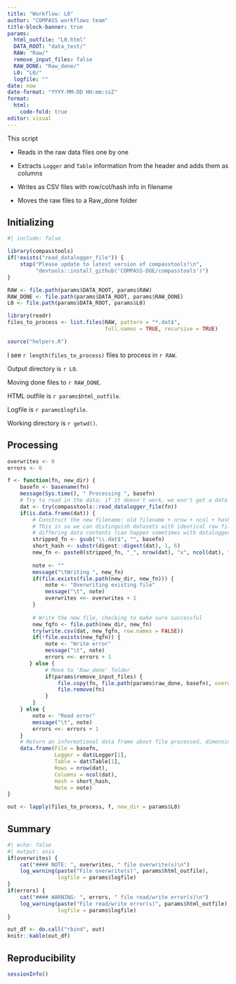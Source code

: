 ```yaml
---
title: "Workflow: L0"
author: "COMPASS workflows team"
title-block-banner: true
params:
  html_outfile: "L0.html"
  DATA_ROOT: "data_test/"
  RAW: "Raw/"
  remove_input_files: false
  RAW_DONE: "Raw_done/"
  L0: "L0/"
  logfile: ""
date: now
date-format: "YYYY-MM-DD HH:mm:ssZ"
format: 
  html:
    code-fold: true
editor: visual
---
```


This script

-   Reads in the raw data files one by one

-   Extracts `Logger` and `Table` information from the header and adds them as columns

-   Writes as CSV files with row/col/hash info in filename

-   Moves the raw files to a Raw_done folder

## Initializing

```r
#| include: false

library(compasstools)
if(!exists("read_datalogger_file")) {
    stop("Please update to latest version of compasstools!\n",
         "devtools::install_github('COMPASS-DOE/compasstools')")
}

RAW <- file.path(params$DATA_ROOT, params$RAW)
RAW_DONE <- file.path(params$DATA_ROOT, params$RAW_DONE)
L0 <- file.path(params$DATA_ROOT, params$L0)

library(readr)
files_to_process <- list.files(RAW, pattern = "*.dat$", 
                               full.names = TRUE, recursive = TRUE)

source("helpers.R")
```

I see `r length(files_to_process)` files to process in `r RAW`.

Output directory is `r L0`.

Moving done files to `r RAW_DONE`.

HTML outfile is `r params$html_outfile`.

Logfile is `r params$logfile`.

Working directory is `r getwd()`.

## Processing

```r
overwrites <- 0
errors <- 0

f <- function(fn, new_dir) {
    basefn <- basename(fn)
    message(Sys.time(), " Processing ", basefn)
    # Try to read in the data; if it doesn't work, we won't get a data frame back
    dat <- try(compasstools::read_datalogger_file(fn))
    if(is.data.frame(dat)) {
        # Construct the new filename: old filename + nrow + ncol + hash
        # This is so we can distinguish datasets with identical raw filename but
        # differing data contents (can happen sometimes with dataloggers)
        stripped_fn <- gsub("\\.dat$", "", basefn)
        short_hash <- substr(digest::digest(dat), 1, 6)
        new_fn <- paste0(stripped_fn, "_", nrow(dat), "x", ncol(dat), "_", short_hash, ".csv")
        
        note <- ""
        message("\tWriting ", new_fn)
        if(file.exists(file.path(new_dir, new_fn))) {
            note <- "Overwriting existing file"
            message("\t", note)
            overwrites <<- overwrites + 1
        }
        
        # Write the new file, checking to make sure successful
        new_fqfn <- file.path(new_dir, new_fn)
        try(write.csv(dat, new_fqfn, row.names = FALSE))
        if(!file.exists(new_fqfn)) {
            note <- "Write error"
            message("\t", note)
            errors <<- errors + 1
       } else {
            # Move to 'Raw_done' folder
            if(params$remove_input_files) {
                file.copy(fn, file.path(params$raw_done, basefn), overwrite = FALSE)
                file.remove(fn)
            }
        }
    } else {
        note <- "Read error"
        message("\t", note)
        errors <<- errors + 1
    }
    # Return an informational data frame about file processed, dimensions, etc.
    data.frame(File = basefn,
               Logger = dat$Logger[1],
               Table = dat$Table[1],
               Rows = nrow(dat),
               Columns = ncol(dat),
               Hash = short_hash,
               Note = note)
}

out <- lapply(files_to_process, f, new_dir = params$L0)
```

## Summary

```r
#| echo: false
#| output: asis
if(overwrites) {
    cat("#### NOTE: ", overwrites, " file overwrite(s)\n")
    log_warning(paste("File overwrite(s)", params$html_outfile), 
                logfile = params$logfile)
}
if(errors) {
    cat("#### WARNING: ", errors, " file read/write error(s)\n")
    log_warning(paste("File read/write error(s)", params$html_outfile), 
                logfile = params$logfile)
}
```

```r
out_df <- do.call("rbind", out)
knitr::kable(out_df)
```

## Reproducibility

```r
sessionInfo()
```
